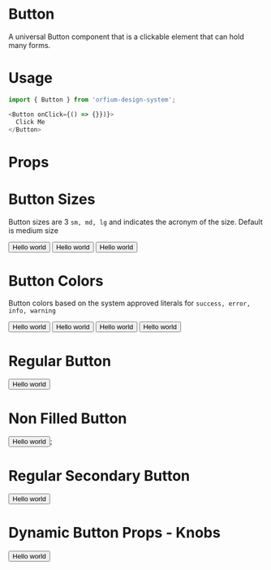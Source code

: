
<Meta title="Design System|Button" component={Button} />

# Button

A universal Button component that is a clickable element that can hold many forms.

# Usage

```js
import { Button } from 'orfium-design-system';

<Button onClick={() => {}})}>
  Click Me
</Button>
```

# Props

<Props of={Button} />


# Button Sizes
Button sizes are 3 `sm, md, lg` and indicates the acronym of the size. Default is medium size

<Preview>
  <Story name="Button Sizes">
    <Stack>
        <Button size={'lg'}>Hello world</Button>
        <Button size={'md'}>Hello world</Button>
        <Button size={'sm'}>Hello world</Button>
    </Stack>
  </Story>
</Preview>

# Button Colors
Button colors based on the system approved literals for `success, error, info, warning`

<Preview>
  <Story name="Button Colors">
    <Stack>
        <Button size={'sm'} type='success'>Hello world</Button>
        <Button size={'sm'} type='error'>Hello world</Button>
        <Button size={'sm'} type='info'>Hello world</Button>
        <Button size={'sm'} type='warning'>Hello world</Button>
    </Stack>
  </Story>
</Preview>

# Regular Button
<Preview>
  <Story name="Regular Button">
    <Button filled={true} size={'lg'}>Hello world</Button>
  </Story>
</Preview>

# Non Filled Button
<Preview>
  <Story name="Non Filled Button">
    <Button filled={false} size={'lg'}>Hello world</Button>;
  </Story>
</Preview>

# Regular Secondary Button
<Preview>
  <Story name="With Background" parameters={{ decorators: [withKnobs] }}>
    <Button type={'secondary'} filled={true} size={'lg'}>Hello world</Button>
  </Story>
</Preview>

# Dynamic Button Props - Knobs
<Preview>
  <Story name="Dynamic Button Props" parameters={{ decorators: [withKnobs] }}>
    <Button type={select('type', ['primary', 'secondary', 'success', 'error', 'info', 'warning', 'branded1', 'branded2'], 'secondary')} filled={boolean('filled', true)} size={select('size', ['sm', 'md', 'lg'], 'lg')}>Hello world</Button>
  </Story>
</Preview>
